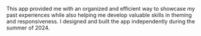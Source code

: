 This app provided me with an organized and efficient way to showcase my past experiences while also helping me develop valuable skills in theming and responsiveness. I designed and built the app independently during the summer of 2024.
